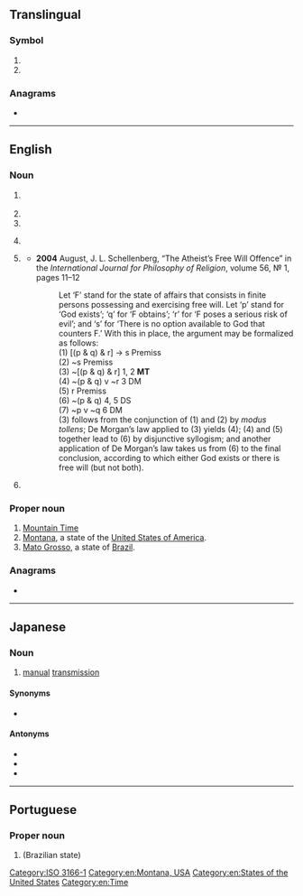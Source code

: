 {{also|mt|Mt|mT|mt.|.mt|Mt.}}
==Translingual==

===Symbol===
{{head|mul|symbol}}

# {{SI-unit-abb|mega|tesla|[[magnetic flux density]]}}
# {{n-g|The [[ISO]] 3166-1 two-letter (alpha-2) code for [[Malta]].}}

===Anagrams===
* {{l|mul|TM}}

[[Category:ISO 3166-1]]

----

==English==

===Noun===
{{en-noun|~}}

# {{lb|en|biochemistry}} {{acronym of|en|microtubule}}
# {{initialism of|en|machine translation}}
# {{initialism of|en|[[massage]] [[therapist]]}}
# {{lb|en|military|British}} {{initialism of|en|[[mechanical]] [[transport]]}}
# {{lb|en|logic}} ''{{l|en|modus tollens}}''
#* '''2004''' August, J. L. Schellenberg, “The Atheist’s Free Will Offence” in the ''International Journal for Philosophy of Religion'', volume 56, № 1, pages 11–12
#*: Let ‘F’ stand for the state of affairs that consists in finite persons possessing and exercising free will. Let ‘p’ stand for ‘God exists’; ‘q’ for ‘F obtains’; ‘r’ for ‘F poses a serious risk of evil’; and ‘s’ for ‘There is no option available to God that counters F.’ With this in place, the argument may be formalized as follows:<br/>(1) [(p & q) & r] → s Premiss<br/>(2) ~s Premiss<br/>(3) ~[(p & q) & r] 1, 2 '''MT'''<!-- unemboldened in source --><br/>(4) ~(p & q) v ~r 3 DM<br/>(5) r Premiss<br/>(6) ~(p & q) 4, 5 DS<br/>(7) ~p v ~q 6 DM<br/>(3) follows from the conjunction of (1) and (2) by ''modus tollens''; De Morgan’s law applied to (3) yields (4); (4) and (5) together lead to (6) by disjunctive syllogism; and another application of De Morgan’s law takes us from (6) to the final conclusion, according to which either God exists or there is free will (but not both).
# {{lb|en|US|engineering}} {{abbreviation of|en|metric ton}}

===Proper noun===
{{en-proper noun}}

# [[Mountain Time]]
# [[Montana]], a state of the [[United States of America]].
# [[Mato Grosso]], a state of [[Brazil]].

===Anagrams===
* {{anagrams|en|a=mt|TM|Tm}}

[[Category:en:Montana, USA]]
[[Category:en:States of the United States]]
[[Category:en:Time]]

----

==Japanese==

===Noun===
{{ja-noun|エムティー}}

# [[manual]] [[transmission]]
#: {{ja-usex|この車は'''Ｍ%Ｔ'''です。|この くるま は '''エム%ティー''' です。|This car has a '''manual transmission'''.}}

====Synonyms====
* {{ja-r|マニュアル}}

====Antonyms====
* {{ja-r|A%T|エー%ティー}}
* {{ja-r|オートマチック}}
* {{ja-r|自%動 変速%機|じ%どう へんそく%き}}

----

==Portuguese==

===Proper noun===
{{head|pt|proper noun}}

# {{initialism of|pt|Mato Grosso}} (Brazilian state)